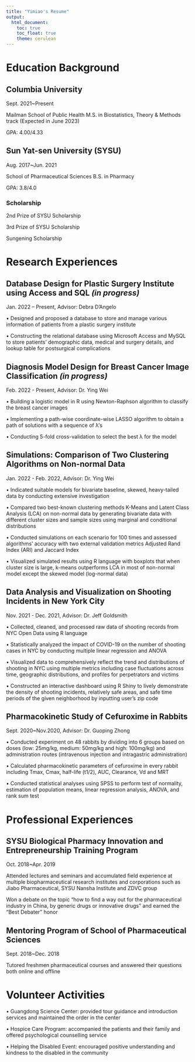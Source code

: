 ```yaml
---
title: "Yimiao's Resume"
output: 
  html_document:
    toc: true
    toc_float: true
    theme: cerulean
---
```


# Education Background

## Columbia University

Sept. 2021~Present

Mailman School of Public Health       M.S. in Biostatistics, Theory & Methods track (Expected in June 2023)

GPA: 4.00/4.33

## Sun Yat-sen University (SYSU)

Aug. 2017~Jun. 2021

School of Pharmaceutical Sciences       B.S. in Pharmacy

GPA: 3.8/4.0

### Scholarship

2nd Prize of SYSU Scholarship

3rd Prize of SYSU Scholarship

Sungening Scholarship



# Research Experiences

## Database Design for Plastic Surgery Institute using Access and SQL *(in progress)*

Jan. 2022 – Present, Advisor: Debra D’Angelo

•	Designed and proposed a database to store and manage various information of patients from a plastic surgery institute

•	Constructing the relational database using Microsoft Access and MySQL to store patients’ demographic data, medical and surgery details, and lookup table for postsurgical complications

## Diagnosis Model Design for Breast Cancer Image Classification *(in progress)*

Feb. 2022 - Present, Advisor: Dr. Ying Wei

•	Building a logistic model in R using Newton-Raphson algorithm to classify the breast cancer images

•	Implementing a path-wise coordinate-wise LASSO algorithm to obtain a path of solutions with a sequence of λ’s

•	Conducting 5-fold cross-validation to select the best λ for the model


## Simulations: Comparison of Two Clustering Algorithms on Non-normal Data

Jan. 2022 - Feb. 2022, Advisor: Dr. Ying Wei

•	Indicated suitable models for bivariate baseline, skewed, heavy-tailed data by conducting extensive investigation

•	Compared two best-known clustering methods K-Means and Latent Class Analysis (LCA) on non-normal data by generating bivariate data with different cluster sizes and sample sizes using marginal and conditional distributions

•	Conducted simulations on each scenario for 100 times and assessed algorithms’ accuracy with two external validation metrics Adjusted Rand Index (ARI) and Jaccard Index

•	Visualized simulated results using R language with boxplots that when cluster size is large, k-means outperforms LCA in most of non-normal model except the skewed model (log-normal data)

## Data Analysis and Visualization on Shooting Incidents in New York City

Nov. 2021 - Dec. 2021, Advisor: Dr. Jeff Goldsmith

•	Collected, cleaned, and processed raw data of shooting records from NYC Open Data using R language 

•	Statistically analyzed the impact of COVID-19 on the number of shooting cases in NYC by conducting multiple linear regression and ANOVA 

•	Visualized data to comprehensively reflect the trend and distributions of shooting in NYC using multiple metrics including case fluctuations across time, geographic distributions, and profiles for perpetrators and victims

•	Constructed an interactive dashboard using R Shiny to lively demonstrate the density of shooting incidents, relatively safe areas, and safe time periods of the given neighborhood by inputting user’s zip code

## Pharmacokinetic Study of Cefuroxime in Rabbits

Sept. 2020~Nov.2020, Advisor: Dr. Guoping Zhong

•	Conducted experiment on 48 rabbits by dividing into 6 groups based on doses (low: 25mg/kg, medium: 50mg/kg and high: 100mg/kg) and administration routes (intravenous injection and intragastric administration)

•	Calculated pharmacokinetic parameters of cefuroxime in every rabbit including Tmax, Cmax, half-life (t1/2), AUC, Clearance, Vd and MRT

•	Conducted statistical analyses using SPSS to perform test of normality, estimation of population means, linear regression analysis, ANOVA, and rank sum test


# Professional Experiences

## SYSU Biological Pharmacy Innovation and Entrepreneurship Training Program

Oct. 2018~Apr. 2019

Attended lectures and seminars and accumulated field experience at multiple biopharmaceutical research institutes and corporations such as Jiabo Pharmaceutical, SYSU Nansha Institute and ZDVC group

Won a debate on the topic “how to find a way out for the pharmaceutical industry in China, by generic drugs or innovative drugs” and earned the “Best Debater” honor

## Mentoring Program of School of Pharmaceutical Sciences

Sept. 2018~Dec. 2018

Tutored freshmen pharmaceutical courses and answered their questions both online and offline


# Volunteer Activities

•	Guangdong Science Center: provided tour guidance and introduction services and maintained the order in the center

•	Hospice Care Program: accompanied the patients and their family and offered psychological counselling service

•	Helping the Disabled Event: encouraged positive understanding and kindness to the disabled in the community